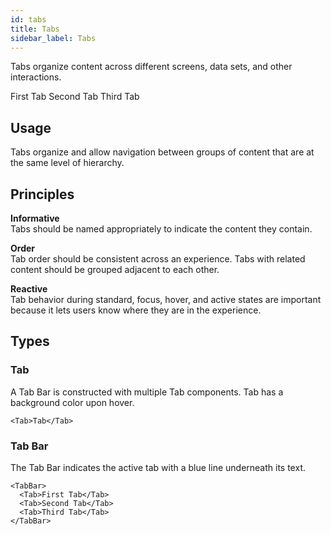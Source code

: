 ```yaml
---
id: tabs
title: Tabs
sidebar_label: Tabs
---
```




Tabs organize content across different screens, data sets, and other interactions.

<ShowCase>
  <TabBar>
    <Tab>First Tab</Tab>
    <Tab>Second Tab</Tab>
    <Tab>Third Tab</Tab>
  </TabBar>
</ShowCase>

## Usage

Tabs organize and allow navigation between groups of content that are at the same level of hierarchy.

## Principles

**Informative**  
Tabs should be named appropriately to indicate the content they contain.

**Order**  
Tab order should be consistent across an experience. Tabs with related content should be grouped adjacent to each other.

**Reactive**  
Tab behavior during standard, focus, hover, and active states are important because it lets users know where they are in the experience.

## Types

### Tab

A Tab Bar is constructed with multiple Tab components. Tab has a background color upon hover.

```tsx live
<Tab>Tab</Tab>
```

### Tab Bar

The Tab Bar indicates the active tab with a blue line underneath its text.

```tsx live
<TabBar>
  <Tab>First Tab</Tab>
  <Tab>Second Tab</Tab>
  <Tab>Third Tab</Tab>
</TabBar>
```
